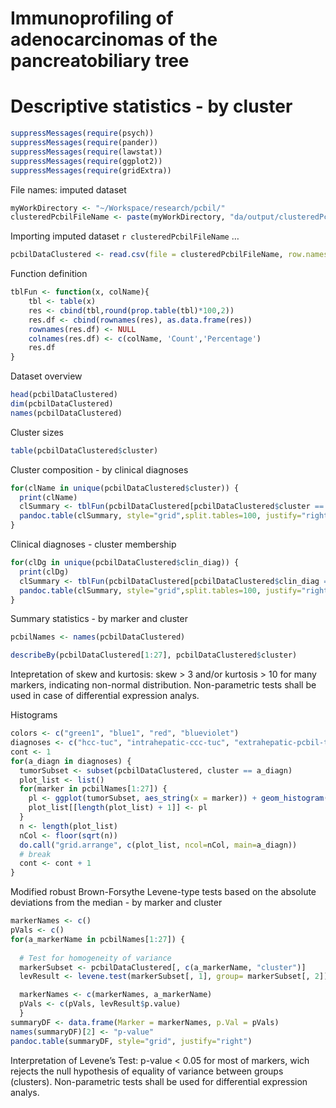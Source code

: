 Immunoprofiling of adenocarcinomas of the pancreatobiliary tree
===============================================================
Descriptive statistics - by cluster
===============================================================

```r
suppressMessages(require(psych))
suppressMessages(require(pander))
suppressMessages(require(lawstat))
suppressMessages(require(ggplot2))
suppressMessages(require(gridExtra))
```

File names: imputed dataset
```r
myWorkDirectory <- "~/Workspace/research/pcbil/"
clusteredPcbilFileName <- paste(myWorkDirectory, "da/output/clusteredPcbilD.csv", sep="")
```

Importing imputed dataset `r clusteredPcbilFileName` ...
```r
pcbilDataClustered <- read.csv(file = clusteredPcbilFileName, row.names = 30, colClasses= c(rep("numeric",27), rep("factor",2), "character"), na.strings = "?",quote="\"" )
```

Function definition
```r
tblFun <- function(x, colName){
    tbl <- table(x)
    res <- cbind(tbl,round(prop.table(tbl)*100,2))
    res.df <- cbind(rownames(res), as.data.frame(res))
    rownames(res.df) <- NULL
    colnames(res.df) <- c(colName, 'Count','Percentage')
    res.df
}
```

Dataset overview
```r
head(pcbilDataClustered)
dim(pcbilDataClustered)
names(pcbilDataClustered)
```

Cluster sizes
```r
table(pcbilDataClustered$cluster)
```

Cluster composition - by clinical diagnoses
```r
for(clName in unique(pcbilDataClustered$cluster)) {
  print(clName)  
  clSummary <- tblFun(pcbilDataClustered[pcbilDataClustered$cluster == clName, 28], 'clin_diag')  
  pandoc.table(clSummary, style="grid",split.tables=100, justify="right")
}
```                            

Clinical diagnoses - cluster membership
```r
for(clDg in unique(pcbilDataClustered$clin_diag)) {
  print(clDg)  
  clSummary <- tblFun(pcbilDataClustered[pcbilDataClustered$clin_diag == clDg, 29], 'cluster')
  pandoc.table(clSummary, style="grid",split.tables=100, justify="right")
}
```                            

Summary statistics - by marker and cluster
```r
pcbilNames <- names(pcbilDataClustered)

describeBy(pcbilDataClustered[1:27], pcbilDataClustered$cluster)
```
Intepretation of skew and kurtosis: skew > 3 and/or kurtosis > 10 for many markers, indicating non-normal distribution. Non-parametric tests shall be used in case of differential expression analys.

Histograms
```r
colors <- c("green1", "blue1", "red", "blueviolet")
diagnoses <- c("hcc-tuc", "intrahepatic-ccc-tuc", "extrahepatic-pcbil-tuc", "intestinal-tuc")
cont <- 1
for(a_diagn in diagnoses) {
  tumorSubset <- subset(pcbilDataClustered, cluster == a_diagn)
  plot_list <- list()
  for(marker in pcbilNames[1:27]) {
    pl <- ggplot(tumorSubset, aes_string(x = marker)) + geom_histogram(aes(y = ..density..), fill = colors[cont], colour = "black", binwidth = 10) + labs(x = paste(marker, sep=""), y = "Density") + stat_function(fun=dnorm, args=list(mean = mean(tumorSubset[, marker],na.rm = TRUE), sd = sd(tumorSubset[, marker], na.rm = TRUE)), colour = "blue", size=1) + coord_cartesian(ylim=c(0,1)) + coord_cartesian(xlim=c(0,100)) # + facet_wrap( ~ clin_diag)
    plot_list[[length(plot_list) + 1]] <- pl
  }  
  n <- length(plot_list)
  nCol <- floor(sqrt(n))
  do.call("grid.arrange", c(plot_list, ncol=nCol, main=a_diagn))
  # break
  cont <- cont + 1
}
```

Modified robust Brown-Forsythe Levene-type tests based on the absolute deviations from the
  median - by marker and cluster
```r
markerNames <- c()
pVals <- c()
for(a_markerName in pcbilNames[1:27]) {
  
  # Test for homogeneity of variance
  markerSubset <- pcbilDataClustered[, c(a_markerName, "cluster")]   
  levResult <- levene.test(markerSubset[, 1], group= markerSubset[, 2])

  markerNames <- c(markerNames, a_markerName)
  pVals <- c(pVals, levResult$p.value)          
  }
summaryDF <- data.frame(Marker = markerNames, p.Val = pVals)
names(summaryDF)[2] <- "p-value"
pandoc.table(summaryDF, style="grid", justify="right")
```
Interpretation of Levene's Test: p-value < 0.05 for most of markers, wich rejects the null hypothesis of equality of variance between groups (clusters). Non-parametric tests shall be used for differential expression analys.